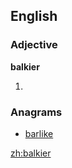 ==English==

===Adjective===
'''balkier'''

# {{comparative of|balky}}

===Anagrams===
* [[barlike#English|barlike]]

[[zh:balkier]]
